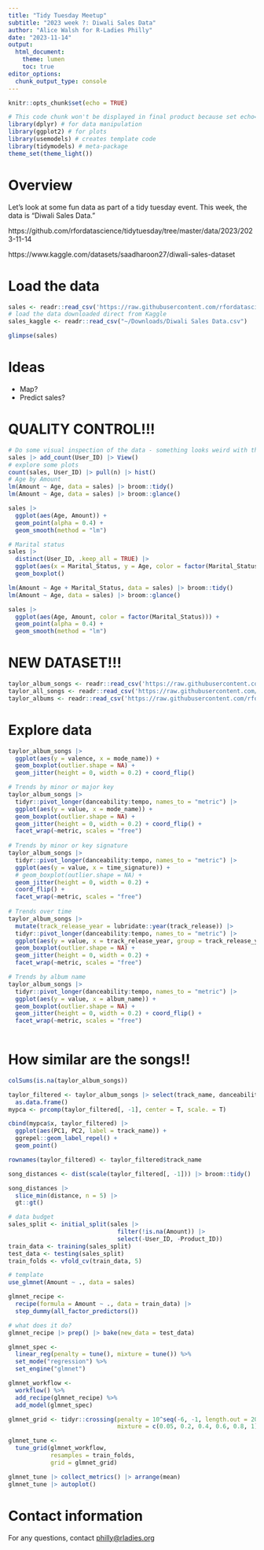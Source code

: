 ```yaml
---
title: "Tidy Tuesday Meetup"
subtitle: "2023 week ?: Diwali Sales Data"
author: "Alice Walsh for R-Ladies Philly"
date: "2023-11-14"
output: 
  html_document:
    theme: lumen
    toc: true
editor_options: 
  chunk_output_type: console
---
```


```r
knitr::opts_chunk$set(echo = TRUE)
```

```r
# This code chunk won't be displayed in final product because set echo=FALSE
library(dplyr) # for data manipulation
library(ggplot2) # for plots
library(usemodels) # creates template code
library(tidymodels) # meta-package
theme_set(theme_light())
```

# Overview

Let's look at some fun data as part of a tidy tuesday event. This week, the 
data is "Diwali Sales Data."

https://github.com/rfordatascience/tidytuesday/tree/master/data/2023/2023-11-14

https://www.kaggle.com/datasets/saadharoon27/diwali-sales-dataset

# Load the data

```r
sales <- readr::read_csv('https://raw.githubusercontent.com/rfordatascience/tidytuesday/master/data/2023/2023-11-14/diwali_sales_data.csv')
# load the data downloaded direct from Kaggle
sales_kaggle <- readr::read_csv("~/Downloads/Diwali Sales Data.csv")

glimpse(sales)
```

# Ideas

+ Map?
+ Predict sales?

# QUALITY CONTROL!!!

```r
# Do some visual inspection of the data - something looks weird with the USer_ID
sales |> add_count(User_ID) |> View()
# explore some plots
count(sales, User_ID) |> pull(n) |> hist()
# Age by Amount
lm(Amount ~ Age, data = sales) |> broom::tidy()
lm(Amount ~ Age, data = sales) |> broom::glance()

sales |> 
  ggplot(aes(Age, Amount)) + 
  geom_point(alpha = 0.4) + 
  geom_smooth(method = "lm")

# Marital status
sales |> 
  distinct(User_ID, .keep_all = TRUE) |> 
  ggplot(aes(x = Marital_Status, y = Age, color = factor(Marital_Status))) + 
  geom_boxplot()

lm(Amount ~ Age + Marital_Status, data = sales) |> broom::tidy()
lm(Amount ~ Age, data = sales) |> broom::glance()

sales |> 
  ggplot(aes(Age, Amount, color = factor(Marital_Status))) + 
  geom_point(alpha = 0.4) + 
  geom_smooth(method = "lm")

```



# NEW DATASET!!!

```r
taylor_album_songs <- readr::read_csv('https://raw.githubusercontent.com/rfordatascience/tidytuesday/master/data/2023/2023-10-17/taylor_album_songs.csv')
taylor_all_songs <- readr::read_csv('https://raw.githubusercontent.com/rfordatascience/tidytuesday/master/data/2023/2023-10-17/taylor_all_songs.csv')
taylor_albums <- readr::read_csv('https://raw.githubusercontent.com/rfordatascience/tidytuesday/master/data/2023/2023-10-17/taylor_albums.csv')

```

# Explore data

```r
taylor_album_songs |> 
  ggplot(aes(y = valence, x = mode_name)) + 
  geom_boxplot(outlier.shape = NA) + 
  geom_jitter(height = 0, width = 0.2) + coord_flip()

# Trends by minor or major key
taylor_album_songs |> 
  tidyr::pivot_longer(danceability:tempo, names_to = "metric") |>
  ggplot(aes(y = value, x = mode_name)) + 
  geom_boxplot(outlier.shape = NA) + 
  geom_jitter(height = 0, width = 0.2) + coord_flip() + 
  facet_wrap(~metric, scales = "free")
  
# Trends by minor or key signature
taylor_album_songs |> 
  tidyr::pivot_longer(danceability:tempo, names_to = "metric") |>
  ggplot(aes(y = value, x = time_signature)) + 
  # geom_boxplot(outlier.shape = NA) + 
  geom_jitter(height = 0, width = 0.2) + 
  coord_flip() + 
  facet_wrap(~metric, scales = "free")
  
# Trends over time
taylor_album_songs |> 
  mutate(track_release_year = lubridate::year(track_release)) |>
  tidyr::pivot_longer(danceability:tempo, names_to = "metric") |>
  ggplot(aes(y = value, x = track_release_year, group = track_release_year)) + 
  geom_boxplot(outlier.shape = NA) + 
  geom_jitter(height = 0, width = 0.2) + 
  facet_wrap(~metric, scales = "free")

# Trends by album name
taylor_album_songs |> 
  tidyr::pivot_longer(danceability:tempo, names_to = "metric") |>
  ggplot(aes(y = value, x = album_name)) + 
  geom_boxplot(outlier.shape = NA) + 
  geom_jitter(height = 0, width = 0.2) + coord_flip() + 
  facet_wrap(~metric, scales = "free")
  
```

# How similar are the songs!!

```r
colSums(is.na(taylor_album_songs))

taylor_filtered <- taylor_album_songs |> select(track_name, danceability:tempo) |> na.omit() |> 
  as.data.frame()
mypca <- prcomp(taylor_filtered[, -1], center = T, scale. = T)

cbind(mypca$x, taylor_filtered) |> 
  ggplot(aes(PC1, PC2, label = track_name)) + 
  ggrepel::geom_label_repel() + 
  geom_point()

rownames(taylor_filtered) <- taylor_filtered$track_name

song_distances <- dist(scale(taylor_filtered[, -1])) |> broom::tidy()

song_distances |> 
  slice_min(distance, n = 5) |> 
  gt::gt()

```








```r
# data budget
sales_split <- initial_split(sales |>
                               filter(!is.na(Amount)) |>
                               select(-User_ID, -Product_ID))
train_data <- training(sales_split)
test_data <- testing(sales_split)
train_folds <- vfold_cv(train_data, 5)

# template
use_glmnet(Amount ~ ., data = sales)
```

```r
glmnet_recipe <- 
  recipe(formula = Amount ~ ., data = train_data) |> 
  step_dummy(all_factor_predictors()) 

# what does it do?
glmnet_recipe |> prep() |> bake(new_data = test_data)

glmnet_spec <- 
  linear_reg(penalty = tune(), mixture = tune()) %>% 
  set_mode("regression") %>% 
  set_engine("glmnet") 

glmnet_workflow <- 
  workflow() %>% 
  add_recipe(glmnet_recipe) %>% 
  add_model(glmnet_spec) 

glmnet_grid <- tidyr::crossing(penalty = 10^seq(-6, -1, length.out = 20), 
                               mixture = c(0.05, 0.2, 0.4, 0.6, 0.8, 1)) 

glmnet_tune <- 
  tune_grid(glmnet_workflow, 
            resamples = train_folds, 
            grid = glmnet_grid) 
```

```r
glmnet_tune |> collect_metrics() |> arrange(mean)
glmnet_tune |> autoplot()
```

# Contact information
For any questions, contact <philly@rladies.org>
